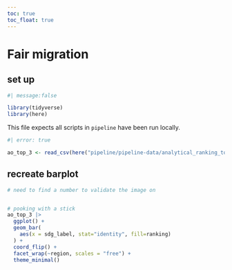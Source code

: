 ```yaml
---
toc: true
toc_float: true
---
```


# Fair migration

## set up

```r
#| message:false

library(tidyverse)
library(here)

```

This file expects all scripts in `pipeline` have been run locally.

```r
#| error: true

ao_top_3 <- read_csv(here("pipeline/pipeline-data/analytical_ranking_top_3.csv"))

```


## recreate barplot

```r

# need to find a number to validate the image on


# pooking with a stick
ao_top_3 |>
  ggplot() +
  geom_bar(
    aes(x = sdg_label, stat="identity", fill=ranking)
  ) +
  coord_flip() +
  facet_wrap(~region, scales = "free") +
  theme_minimal()

```
